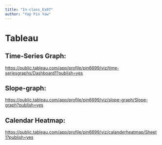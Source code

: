 ```yaml
---
title: "In-class_Ex07"
author: "Yap Pin Yaw"
---
```


# Tableau 

## Time-Series Graph:

<https://public.tableau.com/app/profile/pin6699/viz/time-seriesgraphs/Dashboard1?publish=yes>

## Slope-graph: 

<https://public.tableau.com/app/profile/pin6699/viz/slope-graph/Slope-graph?publish=yes>

## Calendar Heatmap:

<https://public.tableau.com/app/profile/pin6699/viz/calanderheatmap/Sheet1?publish=yes>

